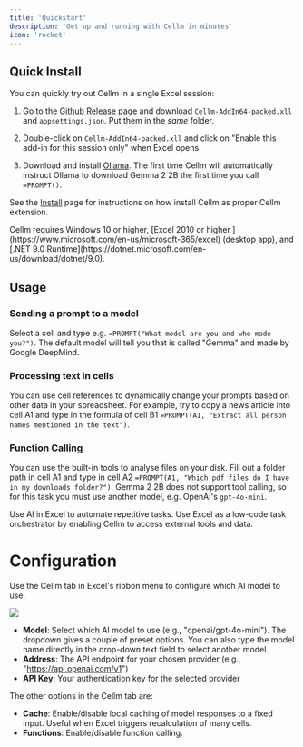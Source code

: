 ```yaml
---
title: 'Quickstart'
description: 'Get up and running with Cellm in minutes'
icon: 'rocket'
---
```


## Quick Install
You can quickly try out Cellm in a single Excel session:

1. Go to the [Github Release page](https://github.com/getcellm/cellm/releases) and download `Cellm-AddIn64-packed.xll` and `appsettings.json`. Put them in the _same_ folder.

2. Double-click on `Cellm-AddIn64-packed.xll` and click on "Enable this add-in for this session only" when Excel opens. 

3. Download and install [Ollama](https://ollama.com/). The first time Cellm will automatically instruct Ollama to download Gemma 2 2B the first time you call `=PROMPT()`.

See the [Install](install.mdx) page for instructions on how install Cellm as proper Cellm extension.

<Tip>
  Cellm requires Windows 10 or higher, [Excel 2010 or higher ](https://www.microsoft.com/en-us/microsoft-365/excel) (desktop app), and [.NET 9.0 Runtime](https://dotnet.microsoft.com/en-us/download/dotnet/9.0).
</Tip>

## Usage

### Sending a prompt to a model
Select a cell and type e.g. `=PROMPT("What model are you and who made you?")`. The default model will tell you that is called "Gemma" and made by Google DeepMind.

### Processing text in cells
You can use cell references to dynamically change your prompts based on other data in your spreadsheet. For example, try to copy a news article into cell A1 and type in the formula of cell B1 `=PROMPT(A1, "Extract all person names mentioned in the text")`. 

### Function Calling
You can use the built-in tools to analyse files on your disk. Fill out a folder path in cell A1 and type in cell A2 `=PROMPT(A1, "Which pdf files do I have in my downloads folder?")`. Gemma 2 2B does not support tool calling, so for this task you must use another model, e.g. OpenAI's `gpt-4o-mini`.

<CardGroup cols={2}>
  <Card
    title="Prompting"
    icon="pen-to-square"
    href="/usage/prompting">
    Use AI in Excel to automate repetitive tasks. 
  </Card>
  <Card
    title="Function Calling"
    icon="image"
    href="/usage/function-calling">
    Use Excel as a low-code task orchestrator by enabling Cellm to access external tools and data.
  </Card>
</CardGroup>

# Configuration
Use the Cellm tab in Excel's ribbon menu to configure which AI model to use.

<Frame caption="Cellm Ribbon">
  <img src="https://iili.io/2yWOtna.png" />
</Frame>

- **Model**: Select which AI model to use (e.g., "openai/gpt-4o-mini"). The dropdown gives a couple of preset options. You can also type the model name directly in the drop-down text field to select another model.
- **Address**: The API endpoint for your chosen provider (e.g., "https://api.openai.com/v1")
- **API Key**: Your authentication key for the selected provider

The other options in the Cellm tab are:
- **Cache**: Enable/disable local caching of model responses to a fixed input. Useful when Excel triggers recalculation of many cells.
- **Functions**: Enable/disable function calling.